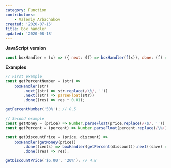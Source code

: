 ```yaml
---
category: Function
contributors:
    - Valeriy Arbachakov
created: '2020-07-15'
title: Box handler
updated: '2020-08-18'
---
```


**JavaScript version**

```js boxHandler.js
const boxHandler = (x) => ({ next: (f) => boxHandler(f(x)), done: (f) => f(x) });
```

**Examples**

```js examples.js
// First example
const getPercentNumber = (str) =>
    boxHandler(str)
        .next((str) => str.replace(/\%/, ''))
        .next((str) => parseFloat(str))
        .done((res) => res * 0.01);

getPercentNumber('50%'); // 0.5

// Second example
const getMoney = (price) => Number.parseFloat(price.replace(/\$/, ''));
const getPercent = (percent) => Number.parseFloat(percent.replace(/\%/)) * 0.01;

const getDiscountPrice = (price, discount) =>
    boxHandler(getMoney(price))
        .done((cents) => boxHandler(getPercent(discount)).next((save) => cents - cents * save))
        .done((res) => res);

getDiscountPrice('$6.00', '20%'); // 4.8
```
